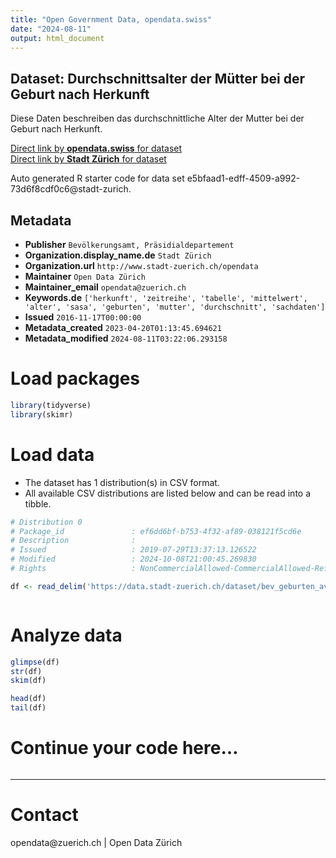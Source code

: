 ```yaml
---
title: "Open Government Data, opendata.swiss"
date: "2024-08-11"
output: html_document
---
```


## Dataset: Durchschnittsalter der Mütter bei der Geburt nach Herkunft

Diese Daten beschreiben das durchschnittliche Alter der Mutter bei der Geburt nach Herkunft.

[Direct link by **opendata.swiss** for dataset](https://opendata.swiss/de/dataset/durchschnittsalter-der-mutter-bei-der-geburt-nach-herkunft-seit-19932)<br>
[Direct link by **Stadt Zürich** for dataset](https://data.stadt-zuerich.ch/dataset/bev_geburten_avg-alter-mutter_herkunft_od4070)

Auto generated R starter code for data set e5bfaad1-edff-4509-a992-73d6f8cdf0c6@stadt-zurich.

## Metadata

- **Publisher** `Bevölkerungsamt, Präsidialdepartement`
- **Organization.display_name.de** `Stadt Zürich`
- **Organization.url** `http://www.stadt-zuerich.ch/opendata`
- **Maintainer** `Open Data Zürich`
- **Maintainer_email** `opendata@zuerich.ch`
- **Keywords.de** `['herkunft', 'zeitreihe', 'tabelle', 'mittelwert', 'alter', 'sasa', 'geburten', 'mutter', 'durchschnitt', 'sachdaten']`
- **Issued** `2016-11-17T00:00:00`
- **Metadata_created** `2023-04-20T01:13:45.694621`
- **Metadata_modified** `2024-08-11T03:22:06.293158`


# Load packages

```r

library(tidyverse)
library(skimr)

```

# Load data

-   The dataset has 1 distribution(s) in CSV format.
-   All available CSV distributions are listed below and can be read into a tibble.

```r

# Distribution 0
# Package_id               : ef6dd6bf-b753-4f32-af89-038121f5cd6e
# Description              : 
# Issued                   : 2019-07-29T13:37:13.126522
# Modified                 : 2024-10-08T21:00:45.269830
# Rights                   : NonCommercialAllowed-CommercialAllowed-ReferenceNotRequired

df <- read_delim('https://data.stadt-zuerich.ch/dataset/bev_geburten_avg-alter-mutter_herkunft_od4070/download/BEV407OD4070.csv')



```

# Analyze data

```r

glimpse(df)
str(df)
skim(df)

head(df)
tail(df)

```

# Continue your code here...

```r

```

------------------------------------------------------------------------

# Contact

opendata@zuerich.ch | Open Data Zürich
